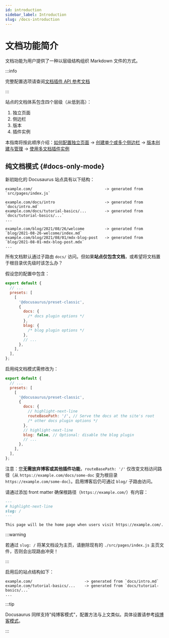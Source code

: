 ```yaml
---
id: introduction
sidebar_label: Introduction
slug: /docs-introduction
---
```


# 文档功能简介

文档功能为用户提供了一种以层级结构组织 Markdown 文件的方式。

:::info

完整配置选项请查阅[文档插件 API 参考文档](./../../api/plugins/plugin-content-docs.mdx)

:::

站点的文档体系包含四个层级（从低到高）：

1. 独立页面
2. 侧边栏
3. 版本
4. 插件实例

本指南将按此顺序介绍：[如何配置独立页面](./docs-create-doc.mdx) → [创建单个或多个侧边栏](./sidebar/index.mdx) → [版本创建与管理](./versioning.mdx) → [使用多文档插件实例](./docs-multi-instance.mdx)

## 纯文档模式 {#docs-only-mode}

新初始化的 Docusaurus 站点具有以下结构：

```
example.com/                                -> generated from `src/pages/index.js`

example.com/docs/intro                      -> generated from `docs/intro.md`
example.com/docs/tutorial-basics/...        -> generated from `docs/tutorial-basics/...`
...

example.com/blog/2021/08/26/welcome         -> generated from `blog/2021-08-26-welcome/index.md`
example.com/blog/2021/08/01/mdx-blog-post   -> generated from `blog/2021-08-01-mdx-blog-post.mdx`
...
```

所有文档默认通过子路由 `docs/` 访问。但如果**站点仅包含文档**，或希望将文档置于根目录优先级时该怎么办？

假设您的配置中包含：

```js title="docusaurus.config.js"
export default {
  // ...
  presets: [
    [
      '@docusaurus/preset-classic',
      {
        docs: {
          /* docs plugin options */
        },
        blog: {
          /* blog plugin options */
        },
        // ...
      },
    ],
  ],
};
```

启用纯文档模式需修改为：

```js title="docusaurus.config.js"
export default {
  // ...
  presets: [
    [
      '@docusaurus/preset-classic',
      {
        docs: {
          // highlight-next-line
          routeBasePath: '/', // Serve the docs at the site's root
          /* other docs plugin options */
        },
        // highlight-next-line
        blog: false, // Optional: disable the blog plugin
        // ...
      },
    ],
  ],
};
```

注意：您**无需放弃博客或其他插件功能**，`routeBasePath: '/'` 仅改变文档访问路径（从 `https://example.com/docs/some-doc` 变为根目录 `https://example.com/some-doc`）。启用博客后仍可通过 `blog/` 子路由访问。

请通过添加 front matter 确保根路径（`https://example.com/`）有内容：

```md title="docs/intro.md"
---
# highlight-next-line
slug: /
---

This page will be the home page when users visit https://example.com/.
```

:::warning

若通过 `slug: /` 将某文档设为主页，请删除现有的 `./src/pages/index.js` 主页文件，否则会出现路由冲突！

:::

启用后的站点结构如下：

```
example.com/                       -> generated from `docs/intro.md`
example.com/tutorial-basics/...    -> generated from `docs/tutorial-basics/...`
...
```

:::tip

Docusaurus 同样支持"纯博客模式"，配置方法与上文类似。具体设置请参考[纯博客模式](../../blog.mdx#blog-only-mode)。

:::